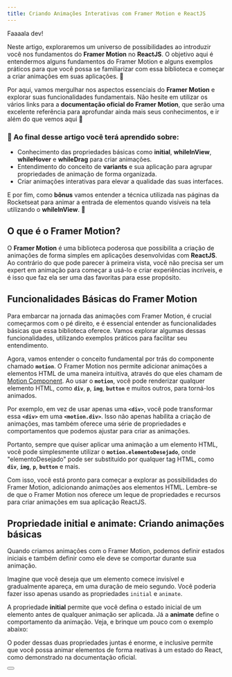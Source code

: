 ```yaml
---
title: Criando Animações Interativas com Framer Motion e ReactJS
---
```


Faaaala dev!

Neste artigo, exploraremos um universo de possibilidades ao introduzir você nos fundamentos do **Framer Motion** no **ReactJS**. O objetivo aqui é entendermos alguns fundamentos do Framer Motion e alguns exemplos práticos para que você possa se familiarizar com essa biblioteca e começar a criar animações em suas aplicações. 🚀

Por aqui, vamos mergulhar nos aspectos essenciais do **Framer Motion** e explorar suas funcionalidades fundamentais. Não hesite em utilizar os vários links para a **documentação oficial do Framer Motion**, que serão uma excelente referência para aprofundar ainda mais seus conhecimentos, e ir além do que vemos aqui 💜

### 🎉 Ao final desse artigo você terá aprendido sobre:

* Conhecimento das propriedades básicas como **initial**, **whileInView**, **whileHover** e **whileDrag** para criar animações.
* Entendimento do conceito de **variants** e sua aplicação para agrupar propriedades de animação de forma organizada.
* Criar animações interativas para elevar a qualidade das suas interfaces.

E por fim, como **bônus** vamos entender a técnica utilizada nas páginas da Rocketseat para animar a entrada de elementos quando visíveis na tela utilizando o **whileInView**. 🎉

## **O que é o Framer Motion?**

O **Framer Motion** é uma biblioteca poderosa que possibilita a criação de animações de forma simples em aplicações desenvolvidas com **ReactJS**. Ao contrário do que pode parecer à primeira vista, você não precisa ser um expert em animação para começar a usá-lo e criar experiências incríveis, e é isso que faz ela ser uma das favoritas para esse propósito.

## **Funcionalidades Básicas do Framer Motion**

Para embarcar na jornada das animações com Framer Motion, é crucial começarmos com o pé direito, e é essencial entender as funcionalidades básicas que essa biblioteca oferece. Vamos explorar algumas dessas funcionalidades, utilizando exemplos práticos para facilitar seu entendimento.

Agora, vamos entender o conceito fundamental por trás do componente chamado **`motion`**. O Framer Motion nos permite adicionar animações a elementos HTML de uma maneira intuitiva, através do que eles chamam de [Motion Component](https://www.framer.com/motion/component/). Ao usar o **`motion`**, você pode renderizar qualquer elemento HTML, como **`div`**, **`p`**, **`img`**, **`button`** e muitos outros, para torná-los animados.

Por exemplo, em vez de usar apenas uma **`<div>`**, você pode transformar essa **`<div>`** em uma **`<motion.div>`**. Isso não apenas habilita a criação de animações, mas também oferece uma série de propriedades e comportamentos que podemos ajustar para criar as animações.

Portanto, sempre que quiser aplicar uma animação a um elemento HTML, você pode simplesmente utilizar o **`motion.elementoDesejado`**, onde "elementoDesejado" pode ser substituído por qualquer tag HTML, como **`div`**, **`img`**, **`p`**, **`button`** e mais.

Com isso, você está pronto para começar a explorar as possibilidades do Framer Motion, adicionando animações aos elementos HTML. Lembre-se de que o Framer Motion nos oferece um leque de propriedades e recursos para criar animações em sua aplicação ReactJS.

## **Propriedade initial e animate: Criando animações básicas**

Quando criamos animações com o Framer Motion, podemos definir estados iniciais e também definir como ele deve se comportar durante sua animação.

Imagine que você deseja que um elemento comece invisível e gradualmente apareça, em uma duração de meio segundo. Você poderia fazer isso apenas usando as propriedades `initial` e `animate`.

A propriedade **initial** permite que você defina o estado inicial de um elemento antes de qualquer animação ser aplicada. Já a **animate** define o comportamento da animação. Veja, e brinque um pouco com o exemplo abaixo:

<CodePlayground />

O poder dessas duas propriedades juntas é enorme, e inclusive permite que você possa animar elementos de forma reativas à um estado do React, como demonstrado na documentação oficial.

<Button children="Clique aqui!" />

